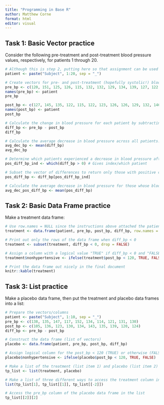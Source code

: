 ```yaml
---
title: "Programming in Base R"
author: Matthew Corne
format: html
editor: visual
---
```


## Task 1: Basic Vector practice

Consider the following pre-treatment and post-treatment blood pressure values, respectively, for patients 1 through 20.

```r
# Although this is step 2, putting here so that assignment can be used instead of having "paste..." twice
patient <- paste("Subject", 1:20, sep = "_")

# Create vectors for pre- and post-treatment (hopefully systolic!) blood pressure measurements
pre_bp <- c(120, 151, 125, 126, 115, 132, 132, 129, 134, 139, 127, 122, 127, 135, 133, 128, 147, 138, 140, 132)
names(pre_bp) <- patient
pre_bp

post_bp <- c(127, 145, 135, 122, 115, 122, 123, 126, 126, 129, 132, 146, 120, 114, 121, 120, 128, 120, 133, 115)
names(post_bp) <- patient
post_bp

# Calculate the change in blood pressure for each patient by subtracting post-treatment measurements from pre-treatment measurements.
diff_bp <- pre_bp - post_bp
diff_bp

# Calculate the average decrease in blood pressure across all patients.
avg_dec_bp <- mean(diff_bp)
avg_dec_bp

# Determine which patients experienced a decrease in blood pressure after treatment (positive change).
pos_diff_bp_ind <- which(diff_bp > 0) # Gives index/which patient

# Subset the vector of differences to return only those with positive change
pos_diff_bp <- diff_bp[pos_diff_bp_ind]

# Calculate the average decrease in blood pressure for those whose blood pressure decreased
avg_dec_pos_diff_bp <- mean(pos_diff_bp)
```

## Task 2: Basic Data Frame practice

Make a treatment data frame:

```r
# Use row.names = NULL since the instructions above attached the patient names to the vectors, which propagates to the data frame, but want numeric row indices
treatment <- data.frame(patient, pre_bp, post_bp, diff_bp, row.names = NULL)

# Print out only the rows of the data frame when diff_bp < 0
treatment <- subset(treatment, diff_bp < 0, drop = FALSE)

# Assign a column with a logical value "TRUE" if diff_bp < 0 and "FALSE" otherwise
treatment$nonhypertensive <- ifelse(treatment$post_bp < 120, TRUE, FALSE)

# Print the data frame out nicely in the final document
knitr::kable(treatment)
```

## Task 3:  List practice

Make a placebo data frame, then put the treatment and placebo data frames into a list:

```r
# Prepare the vectors/columns
patient <- paste("Subject", 1:10, sep = "_")
pre_bp <- c(138, 135, 147, 117, 152, 134, 114, 121, 131, 130)
post_bp <- c(105, 136, 123, 130, 134, 143, 135, 139, 120, 124)
diff_bp <- pre_bp - post_bp

# Construct the data frame (list of vectors)
placebo <- data.frame(patient, pre_bp, post_bp, diff_bp)

# Assign logical column for the post_bp < 120 (TRUE) or otherwise (FALSE)
placebo$nonhypertensive <- ifelse(placebo$post_bp < 120, TRUE, FALSE)

# Make a list of the treatment (list item 1) and placebo (list item 2) data frames
tp_list <- list(treatment, placebo)

# Make a list of three different ways to access the treatment column in the list
list(tp_list[1], tp_list[[1]], tp_list[[-2]])

# Access the pre_bp column of the placebo data frame in the list
tp_list[[2]][2]
```

